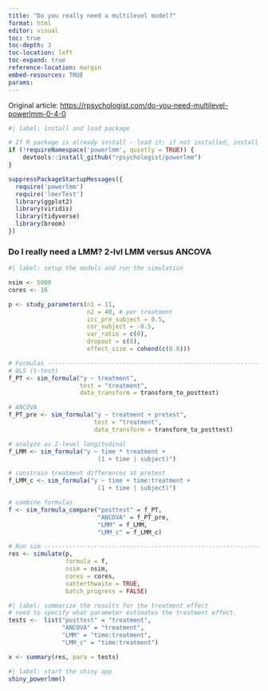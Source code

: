 ```yaml
---
title: "Do you really need a multilevel model?"
format: html
editor: visual
toc: true
toc-depth: 3
toc-location: left
toc-expand: true
reference-location: margin
embed-resources: TRUE
params:
---
```


Original article: <https://rpsychologist.com/do-you-need-multilevel-powerlmm-0-4-0>

```r
#| label: install and load package 

# If R package is already install - load it; if not installed, install it
if (!requireNamespace('powerlmm', quietly = TRUE)) {
    devtools::install_github("rpsychologist/powerlmm")
}

suppressPackageStartupMessages({
  require('powerlmm')
  require('lmerTest') 
  library(ggplot2)
  library(viridis)
  library(tidyverse)
  library(broom)
})

```

### **Do I really need a LMM? 2-lvl LMM versus ANCOVA**

```r
#| label: setup the models and run the simulation

nsim <- 5000
cores <- 16

p <- study_parameters(n1 = 11,
                      n2 = 40, # per treatment
                      icc_pre_subject = 0.5,
                      cor_subject = -0.5,
                      var_ratio = c(0),
                      dropout = c(0),
                      effect_size = cohend(c(0.8)))

# Formulas --------------------------------------------------------------------
# OLS (t-test)
f_PT <- sim_formula("y ~ treatment",
                    test = "treatment",
                    data_transform = transform_to_posttest)

# ANCOVA
f_PT_pre <- sim_formula("y ~ treatment + pretest",
                        test = "treatment",
                        data_transform = transform_to_posttest)

# analyze as 2-level longitudinal
f_LMM <- sim_formula("y ~ time * treatment +
                         (1 + time | subject)")

# constrain treatment differences at pretest
f_LMM_c <- sim_formula("y ~ time + time:treatment +
                         (1 + time | subject)")

# combine formulas
f <- sim_formula_compare("posttest" = f_PT,
                         "ANCOVA" = f_PT_pre,
                         "LMM" = f_LMM,
                         "LMM_c" = f_LMM_c)

# Run sim --------------------------------------------------------------------
res <- simulate(p,
                formula = f,
                nsim = nsim,
                cores = cores,
                satterthwaite = TRUE,
                batch_progress = FALSE)
```


```r
#| label: summarize the results for the treatment effect
# need to specify what parameter estimates the treatment effect.
tests <-  list("posttest" = "treatment",
               "ANCOVA" = "treatment",
               "LMM" = "time:treatment",
               "LMM_c" = "time:treatment")

x <- summary(res, para = tests) 
```

```r
#| label: start the shiny app
shiny_powerlmm()
```

